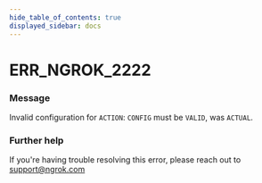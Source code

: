 ```yaml
---
hide_table_of_contents: true
displayed_sidebar: docs
---
```



# ERR_NGROK_2222

### Message

Invalid configuration for `ACTION`: `CONFIG` must be `VALID`, was `ACTUAL`.

### Further help

If you're having trouble resolving this error, please reach out to [support@ngrok.com](mailto:support@ngrok.com?subject=Help%20with%20ERR_NGROK_2222)

<ErrorDetails error="err_ngrok_2222" />
